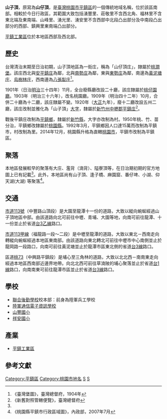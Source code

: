 {{noteTA　
|1 = zh-cn:庄; zh-hk:庄; zh-tw:庄;
}}
'''山子頂'''，原寫為'''山仔頂'''，是[[臺灣|臺灣]][[桃園市|桃園市]][[平鎮區|平鎮區]]的一個傳統地域名稱，位於該區南部。相較於今日行政區，其範圍大致包括湧豐里、莊敬里不含西北角、福林里不含東北端及東南端、山峰里、湧光里、湧安里不含西部中北段凸出部分及中南段凸出部分的西部、鎮興里東南端凸出部分。

[[平鎮工業區|平鎮工業區]]位於本地區西部及西北部。

==歷史==
台灣清治末期至日治初期，山子頂地區為一街庄，稱為「山仔頂庄」，隸屬於[[桃澗堡|桃澗堡]]。該庄西北與[[安平鎮庄|安平鎮庄]]為鄰，北與[[南勢_(桃園市)|南勢庄]]為鄰，東與[[東勢_(桃園市平鎮區)|東勢庄]]為鄰，南邊為[[黃泥塘庄|黃泥塘庄]]、[[烏樹林_(桃園市)|烏樹林庄]]，西南邊為[[八張犁_(桃園市)|八張犁庄]]<ref name="臺灣堡圖">《臺灣堡圖》，臺灣總督府，1904年</ref>。

1901年（日治[[明治|明治]]三十四年）11月，全台廢縣廳改設二十廳，該庄隸屬於[[桃仔園廳|桃仔園廳]]。1903年（明治三十六年），改名桃園廳。1909年（明治四十二年）10月，合併二十廳為十二廳，該庄隸屬不變。1920年（[[大正|大正]]九年），廢十二廳改設五州二廳，該庄改制並雅化為「山子頂」[[大字|大字]]，隸屬於[[新竹州|新竹州]][[中壢郡|中壢郡]][[平鎮庄|平鎮庄]]<ref>《新舊對照管轄便覽》，臺灣總督府</ref>。

戰後平鎮庄改制為[[平鎮鄉|平鎮鄉]]，隸屬於[[新竹縣|新竹縣]]，大字亦改制為村。1950年桃、竹、苗分治，平鎮鄉改隸屬於[[桃園縣|桃園縣]]。1992年3月，平鎮鄉因人口達15萬而改制為平鎮市，村改制為里。2014年12月，桃園縣升格為直轄[[桃園市|桃園市]]，平鎮市改制為平鎮區。

==聚落==
本地區發展較早的聚落有大庄、濫背（湳背）、隘寮頂等，在日治期初期的官方地圖上已有記載<ref name="臺灣堡圖"/>。此外，本地區尚有山子頂、逢子橋、麻園窟、番仔埤、小湖、仰天湖(大湖) 等聚落<ref>《桃園縣平鎮市行政區域圖》，內政部，2007年7月</ref>。

==交通==
[[市道113號|市道113號]]（中豐路山頂段）是大園至龍潭十一份的道路，大致以縱向蜿蜒經過山子頂地區中部。由該道路向北可前往中壢、青埔、大園等地，向南可前往龍潭、十一份並止於省道[[台3乙線|台3乙線]]路口。

[[市道113甲線|市道113甲線]]（福龍路一段～二段）是中壢至龍潭的道路，大致以東北－西南走向轉縱向蜿蜒經過本地區東南部。由該道路向東北轉北可前往中壢市中心南側並止於龍岡路一段路口，向南可前往黃泥塘並止於龍潭市區東北側的省道[[台3線|台3線]]路口。

區道[[桃73|桃73]]（中興路平鎮段）是埔心至三角林的道路，大致以北北西－南南東走向經過本地區西南部近邊界地帶。向北北西可前往草湳陂的埔心聚落並止於省道[[台1線|台1線]]路口，向南南東可前往龍潭市區並止於省道[[台3線|台3線]]路口。

==學校==
*[[聯合後勤學校|聯合後勤學校]]校本部：前身為陸軍兵工學校
*[[陸軍通信電子資訊學校|陸軍通信電子資訊學校]]
*[[山豐國小|山豐國小]]
*[[祥安國小|祥安國小]]

==產業==
*[[平鎮工業區|平鎮工業區]]

==參考文獻==
{{reflist}}

{{中壢郡}}

[[Category:平鎮區|Category:平鎮區]]
[[Category:桃園市地名|Category:桃園市地名]]
[[Category:桃澗堡|S]]
[[Category:中壢郡大字|S]]